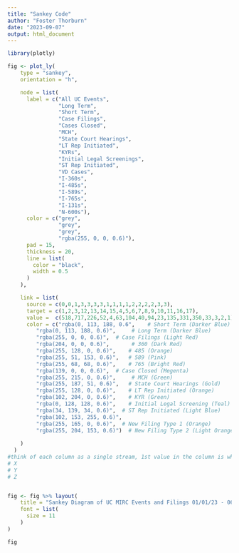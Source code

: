 ---
title: "Sankey Code"
author: "Foster Thorburn"
date: "2023-09-07"
output: html_document
---

```{r, warning=FALSE}
library(plotly)
```

```{r}


fig <- plot_ly(
    type = "sankey",
    orientation = "h",

    node = list(
      label = c("All UC Events", 
                "Long Term", 
                "Short Term", 
                "Case Filings", 
                "Cases Closed", 
                "MCH", 
                "State Court Hearings", 
                "LT Rep Initiated", 
                "KYRs", 
                "Initial Legal Screenings", 
                "ST Rep Initiated", 
                "VD Cases", 
                "I-360s", 
                "I-485s", 
                "I-589s", 
                "I-765s",
                "I-131s",
                "N-600s"),
      color = c("grey", 
                "grey", 
                "grey", 
                "rgba(255, 0, 0, 0.6)"),
      pad = 15,
      thickness = 20,
      line = list(
        color = "black",
        width = 0.5
      )
    ),

    link = list(
      source = c(0,0,1,3,3,3,3,1,1,1,1,2,2,2,2,3,3),
      target = c(1,2,3,12,13,14,15,4,5,6,7,8,9,10,11,16,17),
      value =  c(518,717,226,52,4,63,104,40,94,23,135,331,350,33,3,2,1),
      color = c("rgba(0, 113, 188, 0.6",    # Short Term (Darker Blue)
         "rgba(0, 113, 188, 0.6)",     # Long Term (Darker Blue)
         "rgba(255, 0, 0, 0.6)",  # Case Filings (Light Red)
         "rgba(204, 0, 0, 0.6)",       # 360 (Dark Red)
         "rgba(255, 128, 0, 0.6)",    # 485 (Orange)
         "rgba(255, 51, 153, 0.6)",   # 589 (Pink)
         "rgba(255, 68, 68, 0.6)",    # 765 (Bright Red)
         "rgba(139, 0, 0, 0.6)",  # Case Closed (Megenta)
         "rgba(255, 215, 0, 0.6)",     # MCH (Green)
         "rgba(255, 187, 51, 0.6)",   # State Court Hearings (Gold)
         "rgba(255, 128, 0, 0.6)",    # LT Rep Initiated (Orange)
         "rgba(102, 204, 0, 0.6)",    # KYR (Green)
         "rgba(0, 128, 128, 0.6)",    # Initial Legal Screening (Teal)
         "rgba(34, 139, 34, 0.6)",  # ST Rep Initiated (Light Blue)
         "rgba(102, 153, 255, 0.6)",
         "rgba(255, 165, 0, 0.6)",  # New Filing Type 1 (Orange)
         "rgba(255, 204, 153, 0.6)")  # New Filing Type 2 (Light Orange))   # VD Cases (Yellow-Orange)
  
    )
  )
#think of each column as a single stream, 1st value in the column is where it starts, second is where it goes, and 3rd value is how big it is 
# X
# Y
# Z


fig <- fig %>% layout(
    title = "Sankey Diagram of UC MIRC Events and Filings 01/01/23 - 06/30/23",
    font = list(
      size = 11
    )
)

fig
```

